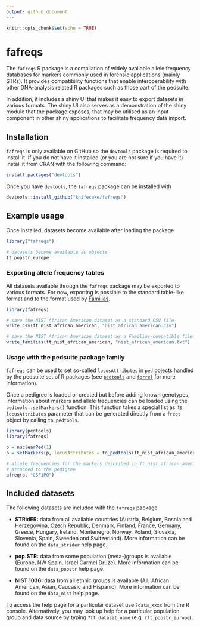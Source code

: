 ```yaml
---
output: github_document
---
```


```r
knitr::opts_chunk$set(echo = TRUE)
```

# fafreqs

The `fafreqs` R package is a compilation of widely available allele frequency databases for markers commonly used in forensic applications (mainly STRs). It provides compatibility functions that enable interoperability with other DNA-analysis related R packages such as those part of the pedsuite.

In addition, it includes a shiny UI that makes it easy to export datasets in various formats. The shiny UI also serves as a demonstration of the shiny module that the package exposes, that may be utilised as an input component in other shiny applications to facilitate frequency data import.

## Installation

`fafreqs` is only available on GitHub so the `devtools` package is required to install it. If you do not have it installed (or you are not sure if you have it) install it from CRAN with the following command:

```r
install.packages("devtools")
```

Once you have `devtools`, the `fafreqs` package can be installed with
```r
devtools::install_github("knifecake/fafreqs")
```



## Example usage

Once installed, datasets become available after loading the package

```r
library("fafreqs")

# datasets become available as objects
ft_popstr_europe
```

### Exporting allele frequency tables

All datasets available through the `fafreqs` package may be exported to various formats. For now, exporting is possible to the standard table-like format and to the format used by [Familias](https://familias.no).

```r
library(fafreqs)

# save the NIST African American dataset as a standard CSV file
write_csv(ft_nist_african_american, "nist_african_american.csv")

# save the NIST African American dataset as a Familias-compatible file
write_familias(ft_nist_african_american, "nist_african_american.txt")
```


### Usage with the pedsuite package family

`fafreqs` can be used to set so-called `locusAttributes` in `ped` objects handled by the pedsuite set of R packages (see [`pedtools`](https://github.com/magnusdv/pedtools) and [`forrel`](https://github.com/magnusdv/forrel) for more information).

Once a pedigree is loaded or created but before adding known genotypes, information about markers and allele frequencies can be loaded using the `pedtools::setMarkers()` function. This function takes a special list as its `locusAttributes` parameter that can be generated directly from a `freqt` object by calling `to_pedtools`.

```r
library(pedtools)
library(fafreqs)

p = nuclearPed(1)
p = setMarkers(p, locusAttributes = to_pedtools(ft_nist_african_american))

# allele frequencies for the markers described in ft_nist_african_american are
# attached to the pedigree
afreq(p, "CSF1PO")
```

## Included datasets

The following datasets are included with the `fafreqs` package

- **STRidER:** data from all available countries (Austria, Belgium, Bosnia and Herzegowina, Czech Republic, Denmark, Finland, France, Germany, Greece, Hungary, Ireland, Montenegro, Norway, Poland, Slovakia, Slovenia, Spain, Sweeden and Switzerland). More information can be found on the `data_strider` help page.

- **pop.STR:** data from some population (meta-)groups is available (Europe, NW Spain, Israel Carmel Druze). More information can be found on the `data_popstr` help page.

- **NIST 1036:** data from all ethnic groups is available (All, African American, Asian, Caucasic and Hispanic). More information can be found on the `data_nist` help page.

To access the help page for a particular dataset use `?data_xxxx` from the R console. Alternatively, you may look up help for a particular population group and data source by typing `?ft_dataset_name` (e.g. `?ft_popstr_europe`).
